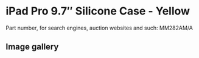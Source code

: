 
# iPad Pro 9.7″ Silicone Case - Yellow

Part number, for search engines, auction websites and such: MM282AM/A

## Image gallery

<div style={{ width: "768px" }}>
  <GalleryComponent
    images={[
      {
        original: "/everysource/MM282.png",
        thumbnail: "/everypreview/MM282.png",
      },
      {
        original: "/everysource/MM282_AV1_GOLD.png",
        thumbnail: "/everypreview/MM282_AV1_GOLD.png",
      },
      {
        original: "/everysource/MM282_AV1_ROSEGOLD.png",
        thumbnail: "/everypreview/MM282_AV1_ROSEGOLD.png",
      },
      {
        original: "/everysource/MM282_AV1_SILVER.png",
        thumbnail: "/everypreview/MM282_AV1_SILVER.png",
      },
      {
        original: "/everysource/MM282_AV1_SPACE_GRAY.png",
        thumbnail: "/everypreview/MM282_AV1_SPACE_GRAY.png",
      },
      {
        original: "/everysource/MM282_AV2.png",
        thumbnail: "/everypreview/MM282_AV2.png",
      },
      {
        original: "/everysource/MM282_AV3.png",
        thumbnail: "/everypreview/MM282_AV3.png",
      },
      {
        original: "/everysource/MM282_AV4.png",
        thumbnail: "/everypreview/MM282_AV4.png",
      }
    ]}
  />
</div>
